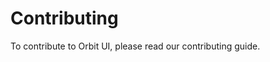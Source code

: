 
<Meta
    title="Getting Started/Contributing"
    id="contributing"
/>

# Contributing

To contribute to Orbit UI, please read our <GithubLink path="/CONTRIBUTING.md">contributing guide</GithubLink>.
